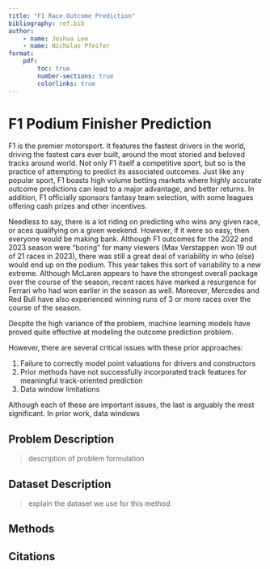 ```yaml
---
title: "F1 Race Outcome Prediction"
bibliography: ref.bib
author: 
    - name: Joshua Lee
    - name: Nicholas Pfeifer
format: 
    pdf:
        toc: true
        number-sections: true
        colorlinks: true
---
```


# F1 Podium Finisher Prediction

F1 is the premier motorsport. It features the fastest drivers in the world, 
driving the fastest cars ever built, around the most storied and beloved 
tracks around world. Not only F1 itself a competitive sport, but so is the 
practice of attempting to predict its associated outcomes. Just like any 
popular sport, F1 boasts high volume betting markets where highly accurate
outcome predictions can lead to a major advantage, and better returns. 
In addition, F1 officially sponsors fantasy team selection, with some leagues
offering cash prizes and other incentives. 

Needless to say, there is a lot riding on predicting who wins any given race, 
or aces qualifying on a given weekend. However, if it were so easy, then everyone
would be making bank. Although F1 outcomes for the 2022 and 2023 season were 
"boring" for many viewers (Max Verstappen won 19 out of 21 races in 2023), there
was still a great deal of variability in who (else) would end up on the podium. 
This year takes this sort of variability to a new extreme. Although McLaren 
appears to have the strongest overall package over the course of the season, 
recent races have marked a resurgence for Ferrari who had won earlier in the 
season as well. Moreover, Mercedes and Red Bull have also experienced winning runs 
of 3 or more races over the course of the season. 

Despite the high variance of the problem, machine learning models have 
proved quite effective at modeling the outcome prediction problem. 

<!-- cite the relevant literature and my prior work here -->

However, there are several critical issues with these prior approaches:

1. Failure to correctly model point valuations for drivers and constructors
2. Prior methods have not successfully incorporated track features for meaningful 
   track-oriented prediction
3. Data window limitations

Although each of these are important issues, the last is arguably the most 
significant. In prior work, data windows 

## Problem Description

> description of problem formulation

## Dataset Description

> explain the dataset we use for this method

## Methods

> 

## Citations

